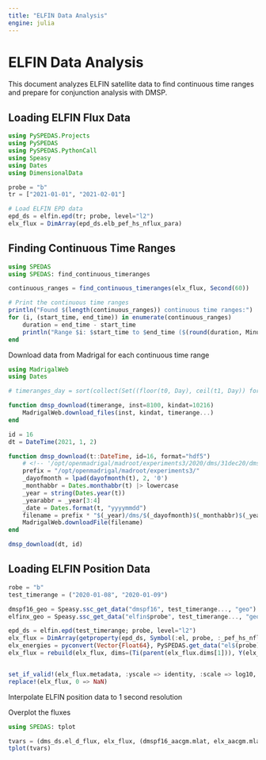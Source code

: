 ```yaml
---
title: "ELFIN Data Analysis"
engine: julia
---
```


# ELFIN Data Analysis

This document analyzes ELFIN satellite data to find continuous time ranges and prepare for conjunction analysis with DMSP.

## Loading ELFIN Flux Data

```julia
using PySPEDAS.Projects
using PySPEDAS
using PySPEDAS.PythonCall
using Speasy
using Dates
using DimensionalData

probe = "b"
tr = ["2021-01-01", "2021-02-01"]

# Load ELFIN EPD data
epd_ds = elfin.epd(tr; probe, level="l2")
elx_flux = DimArray(epd_ds.elb_pef_hs_nflux_para)
```

## Finding Continuous Time Ranges

```julia
using SPEDAS
using SPEDAS: find_continuous_timeranges

continuous_ranges = find_continuous_timeranges(elx_flux, Second(60))

# Print the continuous time ranges
println("Found $(length(continuous_ranges)) continuous time ranges:")
for (i, (start_time, end_time)) in enumerate(continuous_ranges)
    duration = end_time - start_time
    println("Range $i: $start_time to $end_time ($(round(duration, Minute)))")
end
```

Download data from Madrigal for each continuous time range

```julia
using MadrigalWeb
using Dates

# timeranges_day = sort(collect(Set((floor(t0, Day), ceil(t1, Day)) for (t0, t1) in continuous_ranges)))

function dmsp_download(timerange, inst=8100, kindat=10216)
    MadrigalWeb.download_files(inst, kindat, timerange...)
end

id = 16
dt = DateTime(2021, 1, 2)

function dmsp_download(t::DateTime, id=16, format="hdf5")
    # <!-- '/opt/openmadrigal/madroot/experiments3/2020/dms/31dec20/dms_20201231_16e.001.hdf5' -->
    prefix = "/opt/openmadrigal/madroot/experiments3/"
    _dayofmonth = lpad(dayofmonth(t), 2, '0')
    _monthabbr = Dates.monthabbr(t) |> lowercase
    _year = string(Dates.year(t))
    _yearabbr = _year[3:4]
    _date = Dates.format(t, "yyyymmdd")
    filename = prefix * "$(_year)/dms/$(_dayofmonth)$(_monthabbr)$(_yearabbr)/dms_$(_date)_$(id)e.001.$format"
    MadrigalWeb.downloadFile(filename)
end

dmsp_download(dt, id)
```


## Loading ELFIN Position Data


```julia
robe = "b"
test_timerange = ("2020-01-08", "2020-01-09")

dmspf16_geo = Speasy.ssc_get_data("dmspf16", test_timerange..., "geo")
elfinx_geo = Speasy.ssc_get_data("elfin$probe", test_timerange..., "geo")

epd_ds = elfin.epd(test_timerange; probe, level="l2")
elx_flux = DimArray(getproperty(epd_ds, Symbol(:el, probe, :_pef_hs_nflux_para)))
elx_energies = pyconvert(Vector{Float64}, PySPEDAS.get_data("el$(probe)_pef_energies_mean"; xarray=false))
elx_flux = rebuild(elx_flux, dims=(Ti(parent(elx_flux.dims[1])), Y(elx_energies)))


set_if_valid!(elx_flux.metadata, :yscale => identity, :scale => log10, :colorrange => (1e3, 1e8))
replace!(elx_flux, 0 => NaN)
```

Interpolate ELFIN position data to 1 second resolution



Overplot the fluxes

```julia
using SPEDAS: tplot

tvars = (dms_ds.el_d_flux, elx_flux, (dmspf16_aacgm.mlat, elx_aacgm.mlat), (dmspf16_mlt, elx_mlt))
tplot(tvars)
```
